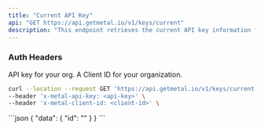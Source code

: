 ```yaml
---
title: "Current API Key"
api: "GET https://api.getmetal.io/v1/keys/current"
description: "This endpoint retrieves the current API key information for the authenticated user."
---
```


### Auth Headers
<ParamField required header="x-metal-api-key" type="string">
  API key for your org.
</ParamField>

<ParamField required header="x-metal-client-id" type="string">
  A Client ID for your organization.
</ParamField>

<RequestExample>

```bash Example Request
curl --location --request GET 'https://api.getmetal.io/v1/keys/current' \
--header 'x-metal-api-key: <api-key>' \
--header 'x-metal-client-id: <client-id>' \
```

</RequestExample>



<ResponseExample>
```json
{
	"data": {
		"id": "<key-id>"
	}
}
```
</ResponseExample>
